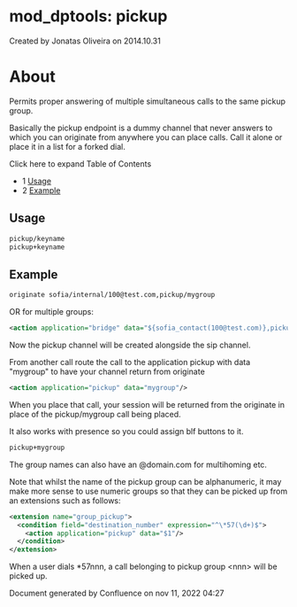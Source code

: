 
# mod_dptools: pickup 

 Created by  Jonatas Oliveira on 2014.10.31

# About

Permits proper answering of multiple simultaneous calls to the same pickup group.

Basically the pickup endpoint is a dummy channel that never answers to which you can originate from anywhere you can place calls. Call it alone or place it in a list for a forked dial.

Click here to expand Table of Contents

* 1 [Usage](#usage)
* 2 [Example](#example)

## Usage

```xml
pickup/keyname
pickup+keyname
```

## Example

```xml
originate sofia/internal/100@test.com,pickup/mygroup
```

OR for multiple groups:

```xml
<action application="bridge" data="${sofia_contact(100@test.com)},pickup/mygroup,pickup/mygroup2"/>
```

Now the pickup channel will be created alongside the sip channel.

From another call route the call to the application pickup with data "mygroup" to have your channel return from originate

```xml
<action application="pickup" data="mygroup"/>
```

When you place that call, your session will be returned from the originate in place of the pickup/mygroup call being placed.

It also works with presence so you could assign blf buttons to it.

```xml
pickup+mygroup
```

The group names can also have an @domain.com for multihoming etc.

Note that whilst the name of the pickup group can be alphanumeric, it may make more sense to use numeric groups so that they can be picked up from an extensions such as follows:

```xml
<extension name="group_pickup">
  <condition field="destination_number" expression="^\*57(\d+)$">
    <action application="pickup" data="$1"/>
  </condition>
</extension>
```

When a user dials \*57nnn, a call belonging to pickup group &lt;nnn> will be picked up.

Document generated by Confluence on nov 11, 2022 04:27
